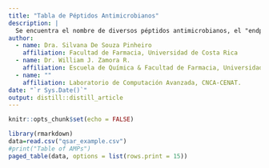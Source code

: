 ```yaml
---
title: "Tabla de Péptidos Antimicrobianos"
description: |
  Se encuentra el nombre de diversos péptidos antimicrobianos, el "endpoint" corresponde a lysis, representando el % de desintegración de los eritrocitos
author:
  - name: Dra. Silvana De Souza Pinheiro 
    affiliation: Facultad de Farmacia, Universidad de Costa Rica
  - name: Dr. William J. Zamora R. 
    affiliation: Escuela de Química & Facultad de Farmacia, Universidad de Costa Rica. 
  - name: "" 
    affiliation: Laboratorio de Computación Avanzada, CNCA-CENAT. 
date: "`r Sys.Date()`"
output: distill::distill_article
---
```


```r
knitr::opts_chunk$set(echo = FALSE)
```

```r
library(rmarkdown)
data=read.csv("qsar_example.csv")
#print("Table of AMPs")
paged_table(data, options = list(rows.print = 15))
```







